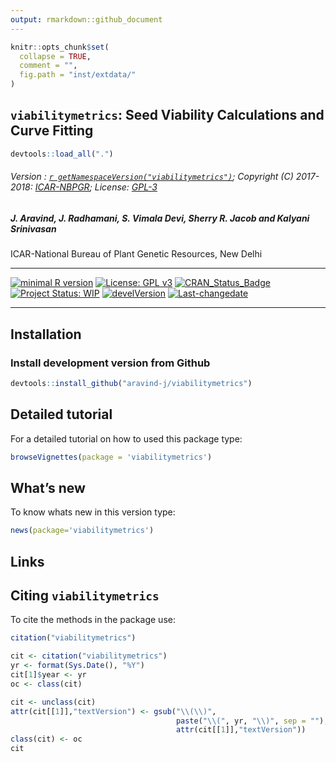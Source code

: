 ```yaml
---
output: rmarkdown::github_document
---
```


```r
knitr::opts_chunk$set(
  collapse = TRUE,
  comment = "",
  fig.path = "inst/extdata/"
)
```

## `viabilitymetrics`: Seed Viability Calculations and Curve Fitting

```r
devtools::load_all(".")

```

###### Version : [`r getNamespaceVersion("viabilitymetrics")`](https://aravind-j.github.io/viabilitymetrics/articles/Introduction.html#version-history); Copyright (C) 2017-2018: [ICAR-NBPGR](http://www.nbpgr.ernet.in/); License: [GPL-3](https://www.r-project.org/Licenses/)

##### *J. Aravind, J. Radhamani, S. Vimala Devi, Sherry R. Jacob  and Kalyani Srinivasan*

ICAR-National Bureau of Plant Genetic Resources, New Delhi

***

[![minimal R version](https://img.shields.io/badge/R>%3D-3.0.2-6666ff.svg)](https://cran.r-project.org/)
[![License: GPL v3](https://img.shields.io/badge/License-GPL%20v3-blue.svg)](https://www.gnu.org/licenses/gpl-3.0)
[![CRAN_Status_Badge](https://www.r-pkg.org/badges/version-last-release/viabilitymetrics)](https://cran.r-project.org/package=viabilitymetrics)
<!-- [![rstudio mirror downloads](https://cranlogs.r-pkg.org/badges/grand-total/viabilitymetrics?color=green)](https://CRAN.R-project.org/package=viabilitymetrics) -->
[![Project Status: WIP](http://www.repostatus.org/badges/latest/wip.svg)](http://www.repostatus.org/#wip)
<!-- [![packageversion](https://img.shields.io/badge/Package%20version-0.2.3.3-orange.svg)](https://github.com/aravind-j/viabilitymetrics) -->
[![develVersion](https://img.shields.io/badge/devel%20version-0.2.3.3-orange.svg)](https://github.com/aravind-j/viabilitymetrics)
<!-- [![GitHub Download Count](https://github-basic-badges.herokuapp.com/downloads/kennedyoliveira/github-basic-badges/total.svg)] -->
[![Last-changedate](https://img.shields.io/badge/last%20change-`r gsub('-', '--', Sys.Date())`-yellowgreen.svg)](/commits/master)
<!-- [![Rdoc](http://www.rdocumentation.org/badges/version/viabilitymetrics)](http://www.rdocumentation.org/packages/viabilitymetrics) -->
<!-- [![Zenodo DOI](https://zenodo.org/badge/DOI/10.5281/zenodo.841963.svg)](https://doi.org/10.5281/zenodo.841963) -->
<!-- [![Analytics](https://pro-pulsar-193905.appspot.com/UA-116205606-1/welcome-page)](https://github.com/aravind-j/google-analytics-beacon) -->

***

## Installation

### Install development version from Github
```r
devtools::install_github("aravind-j/viabilitymetrics")
```

## Detailed tutorial
For a detailed tutorial on how to used this package type:

```r
browseVignettes(package = 'viabilitymetrics')
```

## What's new
To know whats new in this version type:

```r
news(package='viabilitymetrics')
```

## Links

## Citing `viabilitymetrics`
To cite the methods in the package use:

```r
citation("viabilitymetrics")
```

```r
cit <- citation("viabilitymetrics")
yr <- format(Sys.Date(), "%Y")
cit[1]$year <- yr
oc <- class(cit)

cit <- unclass(cit)
attr(cit[[1]],"textVersion") <- gsub("\\(\\)",
                                     paste("\\(", yr, "\\)", sep = ""),
                                     attr(cit[[1]],"textVersion"))
class(cit) <- oc
cit
```
